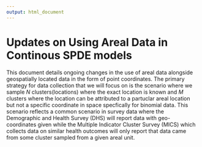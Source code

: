 ```yaml
---
output: html_document
---
```


# Updates on Using Areal Data in Continous SPDE models  

This document details ongoing changes in the use of areal data alongside geospatially located data in the form of point coordinates. The primary strategy for data collection that we will focus on is the scenario where we sample $N$ clusters(locations) where the exact location is known and $M$ clusters where the location can be attributed to a partuclar areal location but not a specific coordinate in space specfically for binomial data. This scenario reflects a common scenario in survey data where the Demographic and Health Survey (DHS) will report data with geo-coordinates given while the Multiple Indicator Cluster Survey (MICS) which collects data on similar health outcomes will only report that data came from some cluster sampled from a given areal unit. 

```r
```
